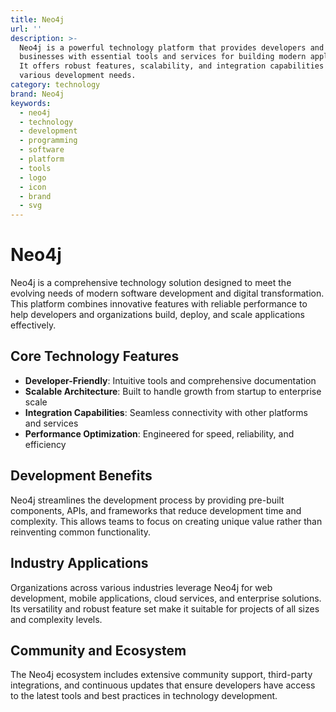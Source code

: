 ```yaml
---
title: Neo4j
url: ''
description: >-
  Neo4j is a powerful technology platform that provides developers and
  businesses with essential tools and services for building modern applications.
  It offers robust features, scalability, and integration capabilities for
  various development needs.
category: technology
brand: Neo4j
keywords:
  - neo4j
  - technology
  - development
  - programming
  - software
  - platform
  - tools
  - logo
  - icon
  - brand
  - svg
---
```


# Neo4j

Neo4j is a comprehensive technology solution designed to meet the evolving needs of modern software development and digital transformation. This platform combines innovative features with reliable performance to help developers and organizations build, deploy, and scale applications effectively.

## Core Technology Features

- **Developer-Friendly**: Intuitive tools and comprehensive documentation
- **Scalable Architecture**: Built to handle growth from startup to enterprise scale
- **Integration Capabilities**: Seamless connectivity with other platforms and services
- **Performance Optimization**: Engineered for speed, reliability, and efficiency

## Development Benefits

Neo4j streamlines the development process by providing pre-built components, APIs, and frameworks that reduce development time and complexity. This allows teams to focus on creating unique value rather than reinventing common functionality.

## Industry Applications

Organizations across various industries leverage Neo4j for web development, mobile applications, cloud services, and enterprise solutions. Its versatility and robust feature set make it suitable for projects of all sizes and complexity levels.

## Community and Ecosystem

The Neo4j ecosystem includes extensive community support, third-party integrations, and continuous updates that ensure developers have access to the latest tools and best practices in technology development.
